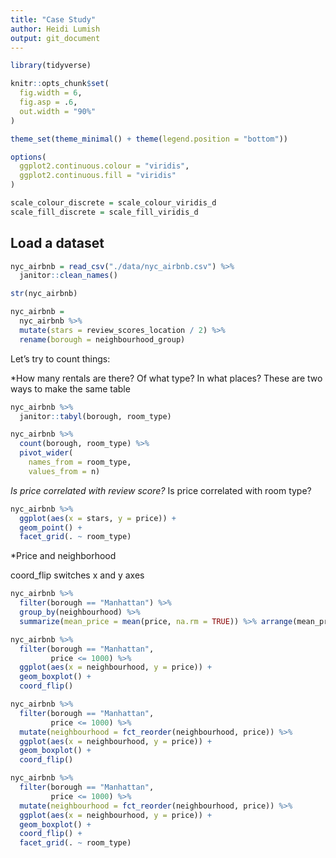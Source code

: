 ```yaml
---
title: "Case Study"
author: Heidi Lumish
output: git_document
---
```


```r
library(tidyverse)

knitr::opts_chunk$set(
  fig.width = 6,
  fig.asp = .6,
  out.width = "90%"
)

theme_set(theme_minimal() + theme(legend.position = "bottom"))

options(
  ggplot2.continuous.colour = "viridis",
  ggplot2.continuous.fill = "viridis"
)

scale_colour_discrete = scale_colour_viridis_d
scale_fill_discrete = scale_fill_viridis_d
```


## Load a dataset

```r
nyc_airbnb = read_csv("./data/nyc_airbnb.csv") %>% 
  janitor::clean_names() 

str(nyc_airbnb)
```

```r
nyc_airbnb =
  nyc_airbnb %>% 
  mutate(stars = review_scores_location / 2) %>% 
  rename(borough = neighbourhood_group)
```

Let's try to count things:

*How many rentals are there? Of what type? In what places?
These are two ways to make the same table
```r
nyc_airbnb %>% 
  janitor::tabyl(borough, room_type)

nyc_airbnb %>% 
  count(borough, room_type) %>% 
  pivot_wider(
    names_from = room_type,
    values_from = n)
```

*Is price correlated with review score?
*Is price correlated with room type?

```r
nyc_airbnb %>% 
  ggplot(aes(x = stars, y = price)) +
  geom_point() + 
  facet_grid(. ~ room_type)
```

*Price and neighborhood

coord_flip switches x and y axes

```r
nyc_airbnb %>% 
  filter(borough == "Manhattan") %>% 
  group_by(neighbourhood) %>% 
  summarize(mean_price = mean(price, na.rm = TRUE)) %>% arrange(mean_price) %>% view

nyc_airbnb %>% 
  filter(borough == "Manhattan",
         price <= 1000) %>% 
  ggplot(aes(x = neighbourhood, y = price)) +
  geom_boxplot() +
  coord_flip()

nyc_airbnb %>% 
  filter(borough == "Manhattan",
         price <= 1000) %>% 
  mutate(neighbourhood = fct_reorder(neighbourhood, price)) %>% 
  ggplot(aes(x = neighbourhood, y = price)) +
  geom_boxplot() +
  coord_flip()

nyc_airbnb %>% 
  filter(borough == "Manhattan",
         price <= 1000) %>% 
  mutate(neighbourhood = fct_reorder(neighbourhood, price)) %>% 
  ggplot(aes(x = neighbourhood, y = price)) +
  geom_boxplot() +
  coord_flip() +
  facet_grid(. ~ room_type)
```

